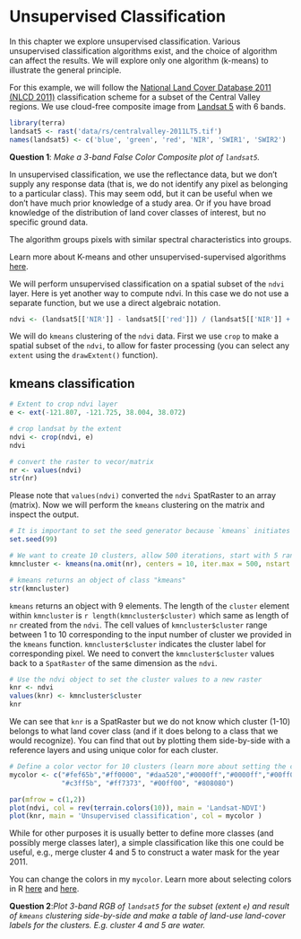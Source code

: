 # Unsupervised Classification


In this chapter we explore unsupervised classification. Various unsupervised classification algorithms exist, and the choice of algorithm can affect the results. We will explore only one algorithm (k-means) to illustrate the general principle.

For this example, we will follow the [National Land Cover Database 2011 (NLCD 2011)](https://www.mrlc.gov/nlcd2011.php) classification scheme for a subset of the Central Valley regions. We use cloud-free composite image from [Landsat 5](https://landsat.gsfc.nasa.gov/landsat-5/) with 6 bands.


```r
library(terra)
landsat5 <- rast('data/rs/centralvalley-2011LT5.tif')
names(landsat5) <- c('blue', 'green', 'red', 'NIR', 'SWIR1', 'SWIR2')
```

__Question 1__: *Make a 3-band False Color Composite plot of `landsat5`.*


In unsupervised classification, we use the reflectance data, but we don't supply any response data (that is, we do not identify any pixel as belonging to a particular class). This may seem odd, but it can be useful when we don't have much prior knowledge of a study area. Or if you have broad knowledge of the distribution of land cover classes of interest, but no specific ground data. 

The algorithm groups pixels with similar spectral characteristics into groups. 

Learn more about K-means and other unsupervised-supervised algorithms [here](http://nptel.ac.in/courses/105108077/module5/lecture19.pdf).

We will perform unsupervised classification on a spatial subset of the `ndvi` layer. Here is yet another way to compute ndvi. In this case we do not use a separate function, but we use a direct algebraic notation.

```r
ndvi <- (landsat5[['NIR']] - landsat5[['red']]) / (landsat5[['NIR']] + landsat5[['red']])
```

We will do `kmeans` clustering of the `ndvi` data. First we use `crop` to make a spatial subset of the `ndvi`, to allow for faster processing (you can select any `extent` using the `drawExtent()` function).  

## kmeans classification
```r
# Extent to crop ndvi layer
e <- ext(-121.807, -121.725, 38.004, 38.072)

# crop landsat by the extent
ndvi <- crop(ndvi, e)
ndvi

# convert the raster to vecor/matrix
nr <- values(ndvi)
str(nr)
```

Please note that `values(ndvi)` converted the `ndvi` SpatRaster to an array (matrix). Now we will perform the `kmeans` clustering on the matrix and inspect the output. 

```r
# It is important to set the seed generator because `kmeans` initiates the centers in random locations
set.seed(99)

# We want to create 10 clusters, allow 500 iterations, start with 5 random sets using "Lloyd" method
kmncluster <- kmeans(na.omit(nr), centers = 10, iter.max = 500, nstart = 5, algorithm="Lloyd")

# kmeans returns an object of class "kmeans"
str(kmncluster)
```

`kmeans` returns an object with 9 elements. The length of the `cluster` element within `kmncluster` is `r length(kmncluster$cluster)` which same as length of `nr` created from the `ndvi`. The cell values of `kmncluster$cluster` range between 1 to 10 corresponding to the input number of cluster we provided in the `kmeans` function. `kmncluster$cluster` indicates the cluster label for corresponding pixel. We need to convert the `kmncluster$cluster` values back to a `SpatRaster` of the same dimension as the `ndvi`.

```r
# Use the ndvi object to set the cluster values to a new raster
knr <- ndvi
values(knr) <- kmncluster$cluster
knr
```

We can see that `knr` is a SpatRaster but we do not know which cluster (1-10) belongs to what land cover class (and if it does belong to a class that we would recognize). You can find that out by plotting them side-by-side with a reference layers and using unique color for each cluster.

```r

# Define a color vector for 10 clusters (learn more about setting the color later)
mycolor <- c("#fef65b","#ff0000", "#daa520","#0000ff","#0000ff","#00ff00","#cbbeb5",
             "#c3ff5b", "#ff7373", "#00ff00", "#808080")

par(mfrow = c(1,2))
plot(ndvi, col = rev(terrain.colors(10)), main = 'Landsat-NDVI')
plot(knr, main = 'Unsupervised classification', col = mycolor )
```

While for other purposes it is usually better to define more classes (and possibly merge classes later), a simple classification like this one could be useful, e.g., merge cluster 4 and 5 to construct a water mask for the year 2011.

You can change the colors in my `mycolor`. Learn more about selecting colors in R [here](http://www.melissaclarkson.com/resources/R_guides/documents/colors_Ver2.pdf) and [here](https://www.nceas.ucsb.edu/~frazier/RSpatialGuides/colorPaletteCheatsheet.pdf).

__Question 2__:*Plot 3-band RGB of `landsat5` for the subset (extent `e`) and result of `kmeans` clustering side-by-side and make a table of land-use land-cover labels for the clusters. E.g. cluster 4 and 5 are water.* 

